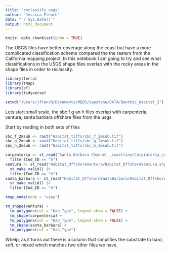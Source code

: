 ```yaml
---
title: "reclassify_usgs"
author: "Jessica French"
date: "`r Sys.Date()`"
output: html_document
---
```


```r
knitr::opts_chunk$set(echo = TRUE)
```

The USGS files have better coverage along the coast but have a more complicated classification scheme compared the the rasters from the California mapping project. In this notebook I am going to try and see what classifications in the USGS shape files overlap with the rocky areas in the shape files in order to reclassify.

```r
library(terra)
library(tmap)
library(sf)
library(tidyverse)
```

```r
setwd("/Users/jfrench/Documents/MEDS/Capstone/DATA/Benthic_Habitat_2")
```

Lets start small scale, the sbc f g an h files overlap with carpenteria, ventura, santa barbara offshore files from the usgs. 

Start by reading in both sets of files

```r
sbc_f_2msub <- rast("Habitat_tiffs/sbc_f_2msub.tif")
sbc_g_2msub <- rast("Habitat_tiffs/sbc_g_2msub.tif")
sbc_h_2msub <- rast("Habitat_tiffs/sbc_h_2msub.tif")
```

```r
carpenteria <- st_read("Santa Barbara Channel _coastline/Carpinteria_Loon/Habitat_OffshoreCarpinteria/Habitat_OffshoreCarpinteria.shp") |> st_make_valid() |> 
  filter(Ind_ID == "h")
ventura <- st_read("Habitat_OffshoreVentura/Habitat_OffshoreVentura.shp") |> 
  st_make_valid() |> 
  filter(Ind_ID == "h")
santa_barbara <- st_read("Habitat_OffshoreSantaBarbara/Habitat_OffshoreSantaBarbara.shp") |>
  st_make_valid() |> 
  filter(Ind_ID == "h")
```

```r
tmap_mode(mode = "view")

tm_shape(ventura) +
  tm_polygons(col = "Hab_Type", legend.show = FALSE) +
  tm_shape(carpenteria) +
  tm_polygons(col = "Hab_Type", legend.show = FALSE) +
  tm_shape(santa_barbara) +
  tm_polygons(col = "Hab_Type")
```

Whelp, as it turns out there is a column that simplifies the substrate to hard, soft, or mixed which matches two other files we have. 